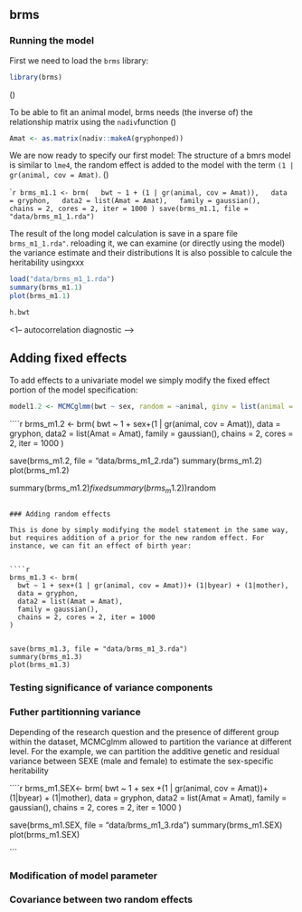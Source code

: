 ## brms

### Running the model

First we need to load the `brms` library:
```r
library(brms)
```
(<!--  May be add a sentence about brms and its link to stan ? -->)

To be able to fit an animal model, brms needs (the inverse of) the relationship matrix using the `nadiv `function (<!--  May be add a sentence about nadiv? -->)

```r
Amat <- as.matrix(nadiv::makeA(gryphonped))
```
We are now ready to specify our first model:
The structure of a bmrs model is similar to `lme4`, the random effect is added to the model with the term `(1 | gr(animal, cov = Amat)`. (<!-- more explanation-->)

````r
brms_m1.1 <- brm(
  bwt ~ 1 + (1 | gr(animal, cov = Amat)),
  data = gryphon,
  data2 = list(Amat = Amat),
  family = gaussian(),
  chains = 2, cores = 2, iter = 1000
)
save(brms_m1.1, file = "data/brms_m1_1.rda")
```

The result of the long model calculation is save in a spare file `brms_m1_1.rda"`.
reloading it, we can examine (or directly using the model) the variance estimate and their distributions
It is also possible to calcule the heritability usingxxx

```r
load("data/brms_m1_1.rda")
summary(brms_m1.1)
plot(brms_m1.1)

h.bwt
```

<1-- autocorrelation diagnostic  -->



## Adding fixed effects

To add effects to a univariate model we simply modify the fixed effect portion of the model specification:

```r
model1.2 <- MCMCglmm(bwt ~ sex, random = ~animal, ginv = list(animal = Ainv), data = gryphon, prior = prior1.1, nitt = 65000, thin = 50, burnin = 15000, verbose = FALSE)
```


````r
brms_m1.2 <- brm(
  bwt ~ 1 + sex+(1 | gr(animal, cov = Amat)),
  data = gryphon,
  data2 = list(Amat = Amat),
  family = gaussian(),
  chains = 2, cores = 2, iter = 1000
)


save(brms_m1.2, file = "data/brms_m1_2.rda")
summary(brms_m1.2)
plot(brms_m1.2)


summary(brms_m1.2)$fixed
summary(brms_m1.2))$random
```

### Adding random effects

This is done by simply modifying the model statement in the same way, but requires addition of a prior for the new random effect. For instance, we can fit an effect of birth year:


````r
brms_m1.3 <- brm(
  bwt ~ 1 + sex+(1 | gr(animal, cov = Amat))+ (1|byear) + (1|mother),
  data = gryphon,
  data2 = list(Amat = Amat),
  family = gaussian(),
  chains = 2, cores = 2, iter = 1000
)


save(brms_m1.3, file = "data/brms_m1_3.rda")
summary(brms_m1.3)
plot(brms_m1.3)
```


### Testing significance of variance components

<!-- how to compare models?  DIC or Ci of estimate or other test  -->


### Futher partitionning variance

Depending of the research question and the presence of different group within the dataset, MCMCglmm allowed to partition the variance at different level. For the example, we can partition the additive genetic and residual variance between SEXE (male and female) to estimate the sex-specific heritability 

<!-- need to check the code  I never partition a random effect with lme4 + need to apply it to the residual level too, more too do here-->

````r
brms_m1.SEX<- brm(
  bwt ~ 1 + sex +(1 | gr(animal, cov = Amat))+ (1|byear) + (1|mother),
  data = gryphon,
  data2 = list(Amat = Amat),
  family = gaussian(),
  chains = 2, cores = 2, iter = 1000
)

save(brms_m1.SEX, file = "data/brms_m1_3.rda")
summary(brms_m1.SEX)
plot(brms_m1.SEX)

```


### Modification of model parameter
### Covariance between two random effects
